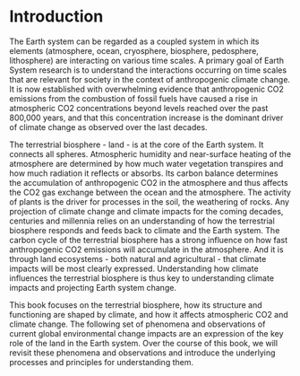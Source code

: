 # Introduction

The Earth system can be regarded as a coupled system in which its elements (atmosphere, ocean, cryosphere, biosphere, pedosphere, lithosphere) are interacting on various time scales. A primary goal of Earth System research is to understand the interactions occurring on time scales that are relevant for society in the context of anthropogenic climate change. It is now established with overwhelming evidence that anthropogenic CO2 emissions from the combustion of fossil fuels have caused a rise in atmospheric CO2 concentrations beyond levels reached over the past 800,000 years, and that this concentration increase is the dominant driver of climate change as observed over the last decades.

The terrestrial biosphere - land - is at the core of the Earth system. It connects all spheres. Atmospheric humidity and near-surface heating of the atmosphere are determined by how much water vegetation transpires and how much radiation it reflects or absorbs. Its carbon balance determines the accumulation of anthropogenic CO2 in the atmosphere and thus affects the CO2 gas exchange between the ocean and the atmosphere. The activity of plants is the driver for processes in the soil, the weathering of rocks. Any projection of climate change and climate impacts for the coming decades, centuries and millennia relies on an understanding of how the terrestrial biosphere responds and feeds back to climate and the Earth system. The carbon cycle of the terrestrial biosphere has a strong influence on how fast anthropogenic CO2 emissions will accumulate in the atmosphere. And it is through land ecosystems - both natural and agricultural - that climate impacts will be most clearly expressed. Understanding how climate influences the terrestrial biosphere is thus key to understanding climate impacts and projecting Earth system change.

This book focuses on the terrestrial biosphere, how its structure and functioning are shaped by climate, and how it affects atmospheric CO2 and climate change. The following set of phenomena and observations of current global environmental change impacts are an expression of the key role of the land in the Earth system. Over the course of this book, we will revisit these phenomena and observations and introduce the underlying processes and principles for understanding them. 


<!-- This is a book created from markdown and executable code.

See @knuth84 for additional discussion of literate programming.

```r
1 + 1
```
 -->